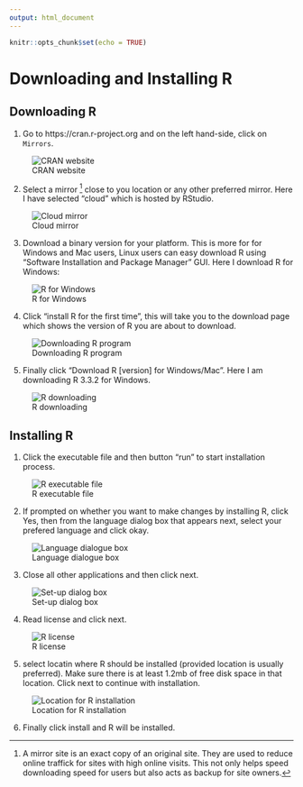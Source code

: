 ```yaml
---
output: html_document
---
```


```r
knitr::opts_chunk$set(echo = TRUE)
```

# Downloading and Installing R{#r}

## Downloading R

1. Go to https://cran.r-project.org and on the left hand-side, click on `Mirrors`.

![CRAN website](figures/rCran.PNG)

2. Select a mirror [^8] close to you location or any other preferred mirror. Here I have selected "cloud" which is hosted by RStudio.

[^8]: A mirror site is an exact copy of an original site. They are used to reduce online traffick for sites with high online visits. This not only helps speed downloading speed for users but also acts as backup for site owners.

![Cloud mirror](figures/rCloud.PNG)

3. Download a binary version for your platform. This is more for for Windows and Mac users, Linux users can easy download R using "Software Installation and Package Manager" GUI. Here I download R for Windows:

![R for Windows](figures/r4Windows.PNG)

4. Click "install R for the first time", this will take you to the download page which shows the version of R you are about to download.

![Downloading R program](figures/rDownloadPage.PNG)

5. Finally click "Download R [version] for Windows/Mac". Here I am downloading R 3.3.2 for Windows.

![R downloading](figures/rDownloading.PNG)

## Installing R

1. Click the executable file and then button "run" to start installation process.

![R executable file](figures/rExecutable.PNG)

2. If prompted on whether you want to make changes by installing R, click Yes, then from the language dialog box that appears next, select your prefered language and click okay.

![Language dialogue box](figures/rLang.PNG)

3. Close all other applications and then click next.

![Set-up dialog box](figures/rSetup.PNG)

4. Read license and click next.

![R license](figures/rLicense.PNG)

5. select locatin where R should be installed (provided location is usually preferred). Make sure there is at least 1.2mb of free disk space in that location. Click next to continue with installation.

![Location for R installation](figures/rLocation.PNG)

6. Finally click install and R will be installed.

